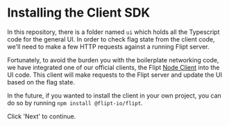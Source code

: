 # Installing the Client SDK

In this repository, there is a folder named `ui` which holds all the Typescript code for the general UI. In order to check flag state from the client code, we'll need to make a few HTTP requests against a running Flipt server.

Fortunately, to avoid the burden you with the boilerplate networking code, we have integrated one of our official clients, the Flipt [Node Client](https://github.com/flipt-io/flipt-node) into the UI code. This client will make requests to the Flipt server and update the UI based on the flag state.

In the future, if you wanted to install the client in your own project, you can do so by running `npm install @flipt-io/flipt`.

Click 'Next' to continue.
